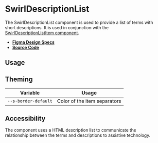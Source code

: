 
<Meta title="Components/SwirlDescriptionList" />

# SwirlDescriptionList

The SwirlDescriptionList component is used to provide a list of terms with short
descriptions. It is used in conjunction with the
[SwirlDescriptionListItem component](?path=/docs/components-swirldescriptionlistitem--swirl-description-list-item).

- **[Figma Design Specs](https://www.figma.com/file/iRHiAFsHxnzux8gQ9EjlZe/Flip-Components?node-id=2%3A24)**
- **[Source Code](https://github.com/flip-corp/swirl/tree/main/packages/swirl-components/src/components/swirl-description-list)**

## Usage

<Canvas withSource="open">
  <Story id="components-swirldescriptionlist--swirl-description-list" />
</Canvas>

<ArgsTable story="." />

## Theming

| Variable             | Usage                        |
| -------------------- | ---------------------------- |
| `--s-border-default` | Color of the item separators |

## Accessibility

The component uses a HTML description list to communicate the relationship
between the terms and descriptions to assistive technology.
